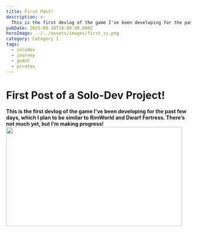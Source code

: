 ```yaml
---
title: First Post!
description: >-
  This is the first devlog of the game I've been developing for the past few days, which I plan to be similar to RimWorld and Dwarf Fortress. There’s not much yet, but I’m making progress!
pubDate: 2025-08-18T18:09:00.000Z
heroImage: ../../assets/images/first_ss.png
category: Category 1
tags:
  - solodev
  - journey
  - godot
  - pirates
---
```


# First Post of a Solo-Dev Project!

**This is the first devlog of the game I've been developing for the past few days, which I plan to be similar to RimWorld and Dwarf Fortress. There’s not much yet, but I’m making progress!**
<img src="../../assets/images/first_preview.gif" width="480" height="270" />
